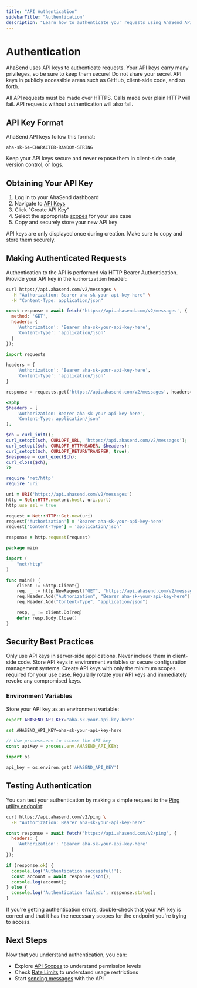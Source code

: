 ```yaml
---
title: "API Authentication"
sidebarTitle: "Authentication"
description: "Learn how to authenticate your requests using AhaSend API keys"
---
```


# Authentication

AhaSend uses API keys to authenticate requests. Your API keys carry many privileges, so be sure to keep them secure! Do not share your secret API keys in publicly accessible areas such as GitHub, client-side code, and so forth.

All API requests must be made over HTTPS. Calls made over plain HTTP will fail. API requests without authentication will also fail.

## API Key Format

AhaSend API keys follow this format:

```
aha-sk-64-CHARACTER-RANDOM-STRING
```

<Warning>
  Keep your API keys secure and never expose them in client-side code, version control, or logs.
</Warning>

## Obtaining Your API Key

1. Log in to your AhaSend dashboard
2. Navigate to [API Keys](https://dash.ahasend.com/accounts/api-keys)
3. Click "Create API Key"
4. Select the appropriate [scopes](/api-reference/scopes) for your use case
5. Copy and securely store your new API key

<Note>
  API keys are only displayed once during creation. Make sure to copy and store them securely.
</Note>

## Making Authenticated Requests

Authentication to the API is performed via HTTP Bearer Authentication. Provide your API key in the `Authorization` header:

<CodeGroup>

```bash cURL
curl https://api.ahasend.com/v2/messages \
  -H "Authorization: Bearer aha-sk-your-api-key-here" \
  -H "Content-Type: application/json"
```

```javascript Node.js
const response = await fetch('https://api.ahasend.com/v2/messages', {
  method: 'GET',
  headers: {
    'Authorization': 'Bearer aha-sk-your-api-key-here',
    'Content-Type': 'application/json'
  }
});
```

```python Python
import requests

headers = {
    'Authorization': 'Bearer aha-sk-your-api-key-here',
    'Content-Type': 'application/json'
}

response = requests.get('https://api.ahasend.com/v2/messages', headers=headers)
```

```php PHP
<?php
$headers = [
    'Authorization: Bearer aha-sk-your-api-key-here',
    'Content-Type: application/json'
];

$ch = curl_init();
curl_setopt($ch, CURLOPT_URL, 'https://api.ahasend.com/v2/messages');
curl_setopt($ch, CURLOPT_HTTPHEADER, $headers);
curl_setopt($ch, CURLOPT_RETURNTRANSFER, true);
$response = curl_exec($ch);
curl_close($ch);
?>
```

```ruby Ruby
require 'net/http'
require 'uri'

uri = URI('https://api.ahasend.com/v2/messages')
http = Net::HTTP.new(uri.host, uri.port)
http.use_ssl = true

request = Net::HTTP::Get.new(uri)
request['Authorization'] = 'Bearer aha-sk-your-api-key-here'
request['Content-Type'] = 'application/json'

response = http.request(request)
```

```go Go
package main

import (
    "net/http"
)

func main() {
    client := &http.Client{}
    req, _ := http.NewRequest("GET", "https://api.ahasend.com/v2/messages", nil)
    req.Header.Add("Authorization", "Bearer aha-sk-your-api-key-here")
    req.Header.Add("Content-Type", "application/json")

    resp, _ := client.Do(req)
    defer resp.Body.Close()
}
```

</CodeGroup>

## Security Best Practices

<CardGroup cols={2}>
  <Card title="Server-Side Only" icon="server">
    Only use API keys in server-side applications. Never include them in client-side code.
  </Card>
  <Card title="Secure Storage" icon="lock">
    Store API keys in environment variables or secure configuration management systems.
  </Card>
  <Card title="Principle of Least Privilege" icon="shield">
    Create API keys with only the minimum scopes required for your use case.
  </Card>
  <Card title="Regular Rotation" icon="rotate">
    Regularly rotate your API keys and immediately revoke any compromised keys.
  </Card>
</CardGroup>

### Environment Variables

Store your API key as an environment variable:

<CodeGroup>

```bash Linux/macOS
export AHASEND_API_KEY="aha-sk-your-api-key-here"
```

```bash Windows
set AHASEND_API_KEY=aha-sk-your-api-key-here
```

```javascript Node.js
// Use process.env to access the API key
const apiKey = process.env.AHASEND_API_KEY;
```

```python Python
import os

api_key = os.environ.get('AHASEND_API_KEY')
```

</CodeGroup>

## Testing Authentication

You can test your authentication by making a simple request to the [Ping utility endpoint](/api-reference/utility/ping):

<CodeGroup>

```bash cURL
curl https://api.ahasend.com/v2/ping \
  -H "Authorization: Bearer aha-sk-your-api-key-here"
```

```javascript Node.js
const response = await fetch('https://api.ahasend.com/v2/ping', {
  headers: {
    'Authorization': 'Bearer aha-sk-your-api-key-here'
  }
});

if (response.ok) {
  console.log('Authentication successful!');
  const account = await response.json();
  console.log(account);
} else {
  console.log('Authentication failed:', response.status);
}
```

</CodeGroup>

<Tip>
  If you're getting authentication errors, double-check that your API key is correct and that it has the necessary scopes for the endpoint you're trying to access.
</Tip>

## Next Steps

Now that you understand authentication, you can:

- Explore [API Scopes](/api-reference/scopes) to understand permission levels
- Check [Rate Limits](/api-reference/rate-limits) to understand usage restrictions
- Start [sending messages](/api-reference/messages/create-message) with the API
